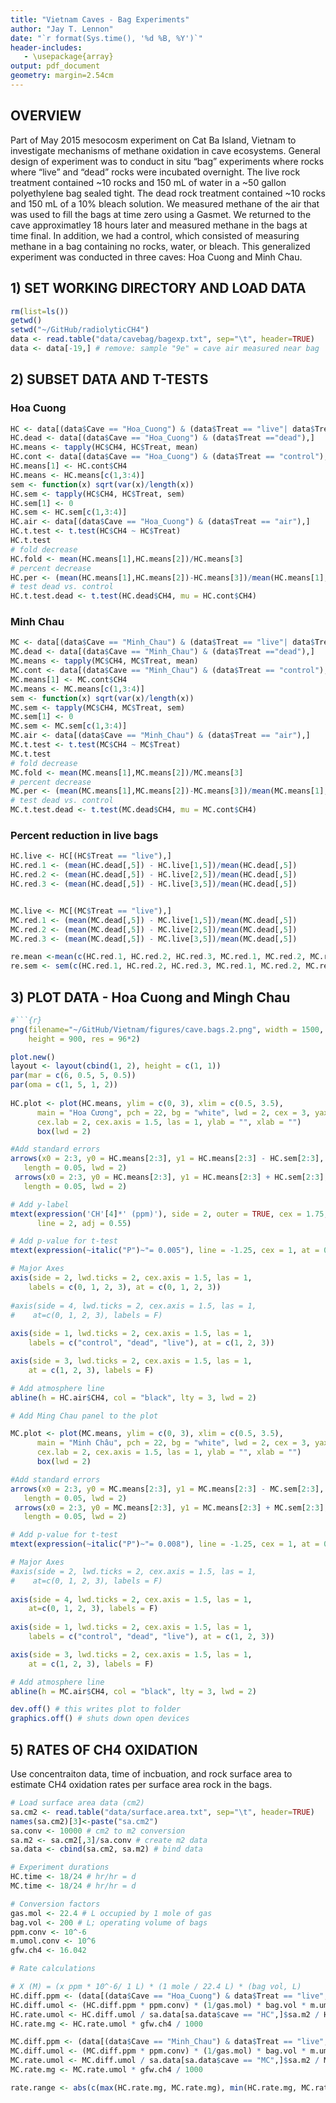 ```yaml
---
title: "Vietnam Caves - Bag Experiments"
author: "Jay T. Lennon"
date: "`r format(Sys.time(), '%d %B, %Y')`"
header-includes:
   - \usepackage{array}
output: pdf_document
geometry: margin=2.54cm
---
```


## OVERVIEW
Part of May 2015 mesocosm experiment on Cat Ba Island, Vietnam to investigate mechanisms of methane oxidation in cave ecosystems. General design of experiment was to conduct in situ "bag" experiments where rocks where "live" and "dead" rocks were incubated overnight. The live rock treatment contained ~10 rocks and 150 mL of water in a ~50 gallon polyethylene bag sealed tight. The dead rock treatment contained ~10 rocks and 150 mL of a 10% bleach solution. We measured methane of the air that was used to fill the bags at time zero using a Gasmet. We returned to the cave approximatley 18 hours later and measured methane in the bags at time final. In addition, we had a control, which consisted of measuring methane in a bag containing no rocks, water, or bleach. This generalized experiment was conducted in three caves: Hoa Cuong and Minh Chau. 

## 1) SET WORKING DIRECTORY AND LOAD DATA
```r
rm(list=ls()) 
getwd()
setwd("~/GitHub/radiolyticCH4")
data <- read.table("data/cavebag/bagexp.txt", sep="\t", header=TRUE)
data <- data[-19,] # remove: sample "9e" = cave air measured near bag 
```

## 2) SUBSET DATA AND T-TESTS

### Hoa Cuong
```r
HC <- data[(data$Cave == "Hoa_Cuong") & (data$Treat == "live"| data$Treat =="dead"),] 
HC.dead <- data[(data$Cave == "Hoa_Cuong") & (data$Treat =="dead"),]
HC.means <- tapply(HC$CH4, HC$Treat, mean)
HC.cont <- data[(data$Cave == "Hoa_Cuong") & (data$Treat == "control"),]
HC.means[1] <- HC.cont$CH4
HC.means <- HC.means[c(1,3:4)]
sem <- function(x) sqrt(var(x)/length(x))
HC.sem <- tapply(HC$CH4, HC$Treat, sem)
HC.sem[1] <- 0
HC.sem <- HC.sem[c(1,3:4)]
HC.air <- data[(data$Cave == "Hoa_Cuong") & (data$Treat == "air"),]
HC.t.test <- t.test(HC$CH4 ~ HC$Treat)
HC.t.test
# fold decrease
HC.fold <- mean(HC.means[1],HC.means[2])/HC.means[3] 
# percent decrease
HC.per <- (mean(HC.means[1],HC.means[2])-HC.means[3])/mean(HC.means[1],HC.means[2])
# test dead vs. control
HC.t.test.dead <- t.test(HC.dead$CH4, mu = HC.cont$CH4)
```

### Minh Chau
```r
MC <- data[(data$Cave == "Minh_Chau") & (data$Treat == "live"| data$Treat =="dead"),] 
MC.dead <- data[(data$Cave == "Minh_Chau") & (data$Treat =="dead"),]
MC.means <- tapply(MC$CH4, MC$Treat, mean)
MC.cont <- data[(data$Cave == "Minh_Chau") & (data$Treat == "control"),]
MC.means[1] <- MC.cont$CH4
MC.means <- MC.means[c(1,3:4)]
sem <- function(x) sqrt(var(x)/length(x))
MC.sem <- tapply(MC$CH4, MC$Treat, sem)
MC.sem[1] <- 0
MC.sem <- MC.sem[c(1,3:4)]
MC.air <- data[(data$Cave == "Minh_Chau") & (data$Treat == "air"),]
MC.t.test <- t.test(MC$CH4 ~ MC$Treat)
MC.t.test
# fold decrease
MC.fold <- mean(MC.means[1],MC.means[2])/MC.means[3]
# percent decrease
MC.per <- (mean(MC.means[1],MC.means[2])-MC.means[3])/mean(MC.means[1],MC.means[2])
# test dead vs. control
MC.t.test.dead <- t.test(MC.dead$CH4, mu = MC.cont$CH4)
```

### Percent reduction in live bags
```r
HC.live <- HC[(HC$Treat == "live"),]
HC.red.1 <- (mean(HC.dead[,5]) - HC.live[1,5])/mean(HC.dead[,5])
HC.red.2 <- (mean(HC.dead[,5]) - HC.live[2,5])/mean(HC.dead[,5])
HC.red.3 <- (mean(HC.dead[,5]) - HC.live[3,5])/mean(HC.dead[,5])


MC.live <- MC[(MC$Treat == "live"),]
MC.red.1 <- (mean(MC.dead[,5]) - MC.live[1,5])/mean(MC.dead[,5])
MC.red.2 <- (mean(MC.dead[,5]) - MC.live[2,5])/mean(MC.dead[,5])
MC.red.3 <- (mean(MC.dead[,5]) - MC.live[3,5])/mean(MC.dead[,5])

re.mean <-mean(c(HC.red.1, HC.red.2, HC.red.3, MC.red.1, MC.red.2, MC.red.3))
re.sem <- sem(c(HC.red.1, HC.red.2, HC.red.3, MC.red.1, MC.red.2, MC.red.3))
```
## 3) PLOT DATA - Hoa Cuong and Mingh Chau
```r
#```{r}
png(filename="~/GitHub/Vietnam/figures/cave.bags.2.png", width = 1500, 
    height = 900, res = 96*2)

plot.new()
layout <- layout(cbind(1, 2), height = c(1, 1)) 
par(mar = c(6, 0.5, 5, 0.5))
par(oma = c(1, 5, 1, 2))
  
HC.plot <- plot(HC.means, ylim = c(0, 3), xlim = c(0.5, 3.5), 
      main = "Hoa Cương", pch = 22, bg = "white", lwd = 2, cex = 3, yaxt = "n", xaxt = "n", 
      cex.lab = 2, cex.axis = 1.5, las = 1, ylab = "", xlab = "")
      box(lwd = 2)

#Add standard errors
arrows(x0 = 2:3, y0 = HC.means[2:3], y1 = HC.means[2:3] - HC.sem[2:3], angle = 90,
   length = 0.05, lwd = 2)
 arrows(x0 = 2:3, y0 = HC.means[2:3], y1 = HC.means[2:3] + HC.sem[2:3], angle = 90,
   length = 0.05, lwd = 2)

# Add y-label
mtext(expression('CH'[4]*' (ppm)'), side = 2, outer = TRUE, cex = 1.75, 
      line = 2, adj = 0.55)

# Add p-value for t-test
mtext(expression(~italic("P")~"= 0.005"), line = -1.25, cex = 1, at = 0.9)

# Major Axes
axis(side = 2, lwd.ticks = 2, cex.axis = 1.5, las = 1,
    labels = c(0, 1, 2, 3), at = c(0, 1, 2, 3))
 
#axis(side = 4, lwd.ticks = 2, cex.axis = 1.5, las = 1,
#    at=c(0, 1, 2, 3), labels = F)
 
axis(side = 1, lwd.ticks = 2, cex.axis = 1.5, las = 1,
    labels = c("control", "dead", "live"), at = c(1, 2, 3))

axis(side = 3, lwd.ticks = 2, cex.axis = 1.5, las = 1,
    at = c(1, 2, 3), labels = F)

# Add atmosphere line
abline(h = HC.air$CH4, col = "black", lty = 3, lwd = 2)

# Add Ming Chau panel to the plot

MC.plot <- plot(MC.means, ylim = c(0, 3), xlim = c(0.5, 3.5), 
      main = "Minh Châu", pch = 22, bg = "white", lwd = 2, cex = 3, yaxt = "n", xaxt = "n", 
      cex.lab = 2, cex.axis = 1.5, las = 1, ylab = "", xlab = "")
      box(lwd = 2)

#Add standard errors
arrows(x0 = 2:3, y0 = MC.means[2:3], y1 = MC.means[2:3] - MC.sem[2:3], angle = 90,
   length = 0.05, lwd = 2)
 arrows(x0 = 2:3, y0 = MC.means[2:3], y1 = MC.means[2:3] + MC.sem[2:3], angle = 90,
   length = 0.05, lwd = 2)

# Add p-value for t-test
mtext(expression(~italic("P")~"= 0.008"), line = -1.25, cex = 1, at = 0.9)

# Major Axes
#axis(side = 2, lwd.ticks = 2, cex.axis = 1.5, las = 1,
#    at=c(0, 1, 2, 3), labels = F)
 
axis(side = 4, lwd.ticks = 2, cex.axis = 1.5, las = 1,
    at=c(0, 1, 2, 3), labels = F)
 
axis(side = 1, lwd.ticks = 2, cex.axis = 1.5, las = 1,
    labels = c("control", "dead", "live"), at = c(1, 2, 3))

axis(side = 3, lwd.ticks = 2, cex.axis = 1.5, las = 1,
    at = c(1, 2, 3), labels = F)

# Add atmosphere line
abline(h = MC.air$CH4, col = "black", lty = 3, lwd = 2)

dev.off() # this writes plot to folder
graphics.off() # shuts down open devices
```

## 5) RATES OF CH4 OXIDATION  
Use concentraiton data, time of incbuation, and rock surface area to estimate CH4 oxidation rates per surface area rock in the bags.  

```r
# Load surface area data (cm2)
sa.cm2 <- read.table("data/surface.area.txt", sep="\t", header=TRUE)
names(sa.cm2)[3]<-paste("sa.cm2")
sa.conv <- 10000 # cm2 to m2 conversion
sa.m2 <- sa.cm2[,3]/sa.conv # create m2 data
sa.data <- cbind(sa.cm2, sa.m2) # bind data

# Experiment durations
HC.time <- 18/24 # hr/hr = d
MC.time <- 18/24 # hr/hr = d

# Conversion factors
gas.mol <- 22.4 # L occupied by 1 mole of gas
bag.vol <- 200 # L; operating volume of bags
ppm.conv <- 10^-6
m.umol.conv <- 10^6
gfw.ch4 <- 16.042

# Rate calculations

# X (M) = (x ppm * 10^-6/ 1 L) * (1 mole / 22.4 L) * (bag vol, L) 
HC.diff.ppm <- (data[(data$Cave == "Hoa_Cuong") & data$Treat == "live",]$CH4 - HC.cont$CH4)
HC.diff.umol <- (HC.diff.ppm * ppm.conv) * (1/gas.mol) * bag.vol * m.umol.conv
HC.rate.umol <- HC.diff.umol / sa.data[sa.data$cave == "HC",]$sa.m2 / HC.time
HC.rate.mg <- HC.rate.umol * gfw.ch4 / 1000

MC.diff.ppm <- (data[(data$Cave == "Minh_Chau") & data$Treat == "live",]$CH4 - MC.cont$CH4)
MC.diff.umol <- (MC.diff.ppm * ppm.conv) * (1/gas.mol) * bag.vol * m.umol.conv
MC.rate.umol <- MC.diff.umol / sa.data[sa.data$cave == "MC",]$sa.m2 / MC.time
MC.rate.mg <- MC.rate.umol * gfw.ch4 / 1000

rate.range <- abs(c(max(HC.rate.mg, MC.rate.mg), min(HC.rate.mg, MC.rate.mg))) 
```


